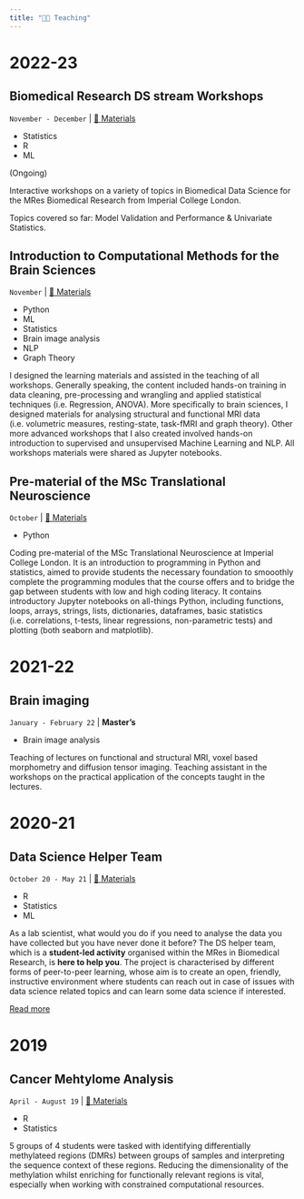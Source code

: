 ```yaml
---
title: "👩‍🏫 Teaching"
---
```


# 2022-23

## Biomedical Research DS stream Workshops
`November - December` | [🔗 Materials](https://github.com/valegiunchiglia/Biomedical_Research_DS_stream)

<ul class="horizontal-list">
    <li class="horizontal-list__item horizontal-list__item--teal">Statistics</li>
    <li class="horizontal-list__item horizontal-list__item--blue">R</li>
    <li class="horizontal-list__item horizontal-list__item--grape">ML</li>
</ul>


(Ongoing)

Interactive workshops on a variety of topics in Biomedical Data Science for the MRes Biomedical Research from Imperial College London.

Topics covered so far: Model Validation and Performance & Univariate Statistics.

## Introduction to Computational Methods for the Brain Sciences 
`November` | [🔗 Materials](https://github.com/valegiunchiglia/MSc-TranslationalNeuroscience-Module3)

<ul class="horizontal-list">
    <li class="horizontal-list__item horizontal-list__item--yellow">Python</li>
    <li class="horizontal-list__item horizontal-list__item--grape">ML</li>
    <li class="horizontal-list__item horizontal-list__item--teal">Statistics</li>
    <li class="horizontal-list__item horizontal-list__item--imperial-blue">Brain image analysis</li>
    <li class="horizontal-list__item horizontal-list__item--canary">NLP</li>
    <li class="horizontal-list__item horizontal-list__item--coral">Graph Theory</li>
</ul>

I designed the learning materials and assisted in the teaching of all workshops.
Generally speaking, the content included hands-on training in data cleaning, pre-processing and wrangling and applied statistical techniques (i.e. Regression, ANOVA).
More specifically to brain sciences, I designed materials for analysing structural and functional MRI data (i.e. volumetric measures, resting-state, task-fMRI and graph theory). 
Other more advanced workshops that I also created involved hands-on introduction to supervised and unsupervised Machine Learning and NLP.
All workshops materials were shared as Jupyter notebooks.

## Pre-material of the MSc Translational Neuroscience 
`October` | [🔗 Materials](https://github.com/valegiunchiglia/MSc-Neuroscience-Python-Course-Development)

<ul class="horizontal-list">
    <li class="horizontal-list__item horizontal-list__item--yellow">Python</li>
</ul>


Coding pre-material of the MSc Translational Neuroscience at Imperial College London.
It is an introduction to programming in Python and statistics, aimed to provide students the necessary foundation to smooothly complete the programming modules that the course offers and to bridge the gap between students with low and high coding literacy.
It contains introductory Jupyter notebooks on all-things Python, including functions, loops, arrays, strings, lists, dictionaries, dataframes, basic statistics (i.e. correlations, t-tests, linear regressions, non-parametric tests) and plotting (both seaborn and matplotlib).

# 2021-22

## Brain imaging
`January - February 22` | **Master's**

<ul class="horizontal-list">
    <li class="horizontal-list__item horizontal-list__item--imperial-blue">Brain image analysis</li>
</ul>

Teaching of lectures on functional and structural MRI, voxel based morphometry and diffusion tensor imaging. Teaching assistant in the workshops on the practical application of the concepts taught in the lectures.


# 2020-21

## Data Science Helper Team
`October 20 - May 21` | [🔗 Materials](https://github.com/valegiunchiglia/DS_sessions)

<ul class="horizontal-list">
    <li class="horizontal-list__item horizontal-list__item--blue">R</li>
    <li class="horizontal-list__item horizontal-list__item--teal">Statistics</li>
    <li class="horizontal-list__item horizontal-list__item--grape">ML</li>
</ul>


As a lab scientist, what would you do if you need to analyse the data you have collected but you have never done it before?
The DS helper team, which is a **student-led activity** organised within the MRes in Biomedical Research, is **here to help you**.
The project is characterised by different forms of peer-to-peer learning, whose aim is to create an open, friendly, instructive environment where students can reach out in case of issues with data science related topics and can learn some data science if interested.

[Read more](https://blogs.imperial.ac.uk/learning-and-teaching/2021/04/30/student-driven-peer-learning-in-biomedical-data-science/)


# 2019

## Cancer Mehtylome Analysis

`April - August 19` | [🔗 Materials](https://github.com/datascience-mobi/05-cancer-genomics)

<ul class="horizontal-list">
    <li class="horizontal-list__item horizontal-list__item--blue">R</li>
    <li class="horizontal-list__item horizontal-list__item--teal">Statistics</li>
</ul>

5 groups of 4 students were tasked with identifying differentially methylateed regions (DMRs) between groups of samples and interpreting the sequence context of these regions. Reducing the dimensionality of the methylation whilst enriching for functionally relevant regions is vital, especially when working with constrained computational resources.
